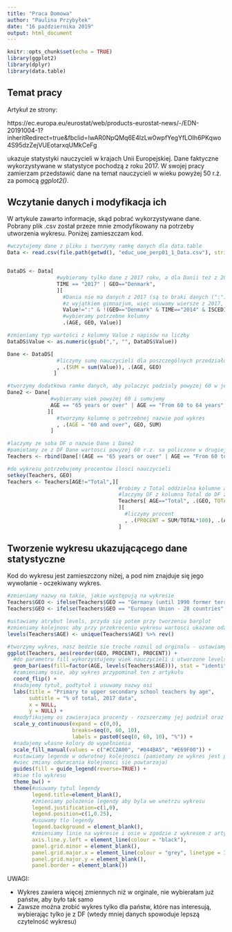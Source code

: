 ```yaml
---
title: "Praca Domowa"
author: "Paulina Przybyłek"
date: "16 października 2019"
output: html_document
---
```


```r
knitr::opts_chunk$set(echo = TRUE)
library(ggplot2)
library(dplyr)
library(data.table)
```

## Temat pracy

Artykuł ze strony: 

https://ec.europa.eu/eurostat/web/products-eurostat-news/-/EDN-20191004-1?inheritRedirect=true&fbclid=IwAR0NpQMq6E4lzLw0wpfYegYfLOIh6PKqwo4S95dzZejVUEotarxqUMkCeFg 

ukazuje statystyki nauczycieli w krajach Unii Europejskiej. Dane faktyczne wykorzystywane w statystyce pochodzą z roku 2017. W swojej pracy zamierzam przedstawić dane na temat nauczycieli w wieku powyżej 50 r.ż. za pomocą *ggplot2()*.

## Wczytanie danych i modyfikacja ich

W artykule zawarto informacje, skąd pobrać wykorzystywane dane. Pobrany plik .csv został przeze mnie zmodyfikowany na potrzeby utworzenia wykresu. Poniżej zamieszczam kod.

```r

#wczytujemy dane z pliku i tworzymy ramkę danych dla data.table
Data <- read.csv(file.path(getwd(), "educ_uoe_perp01_1_Data.csv"), stringsAsFactors = FALSE) %>% as.data.table()


DataDS <- Data[
                #wybieramy tylko dane z 2017 roku, a dla Danii też z 2014
                TIME == "2017" | GEO=="Denmark",
                ][
                  #Dania nie ma danych z 2017 (są to braki danych (":")
                  #z wyjątkiem gimnazjum, więc usuwamy wiersze z 2017, a przy gimnazjum (lower secondary education) z 2014
                  Value!=":" & !(GEO=="Denmark" & TIME=="2014" & ISCED11=="Lower secondary education"), 
                  #wybieramy potrzebne kolumny
                  .(AGE, GEO, Value)]

#zmieniamy typ wartości z kolumny Value z napisów na liczby
DataDS$Value <- as.numeric(gsub(",", "", DataDS$Value))

Dane <- DataDS[
                #liczymy sumę nauczycieli dla poszczególnych przedziałów wiekowych
                , .(SUM = sum(Value)), .(AGE, GEO)
               ]

#tworzymy dodatkowa ramke danych, aby polaczyc podzialy powyzej 60 w jeden
Dane2 <- Dane[
              #wybieramy wiek powyżej 60 i sumujemy
              AGE == "65 years or over" | AGE == "From 60 to 64 years", .(SUM = sum(SUM)), .(GEO)
             ][
                #tworzymy kolumnę o potrzebnej nazwie pod wykres
                , .(AGE = "60 and over", GEO, SUM)
              ]

#laczymy ze soba DF o nazwie Dane i Dane2
#pamietamy ze z DF Dane wartosci powyzej 60 r.z. sa policzone w drugiej DF, wiec pomijamy te wiersze
Teachers <- rbind(Dane[!(AGE == "65 years or over" | AGE == "From 60 to 64 years"), ], Dane2)

#do wykresu potrzebujemy procentow ilosci nauczycieli
setkey(Teachers, GEO)
Teachers <- Teachers[AGE!="Total",][
                                    #robimy z Total oddzielna kolumne aby policzyc pozniej procent,
                                    #laczymy DF z kolumna Total do DF z reszta potrzebnych danych
                                    Teachers[ AGE=="Total", .(GEO, TOTAL = SUM)], nomatch=0
                                    ][
                                      #liczymy procent
                                      , .(PROCENT = SUM/TOTAL*100), .(AGE, GEO)
                                    ]

```

## Tworzenie wykresu ukazującącego dane statystyczne

Kod do wykresu jest zamieszczony niżej, a pod nim znajduje się jego wywołanie - oczekiwany wykres.

```r

#zmieniamy nazwy na takie, jakie występują na wykresie
Teachers$GEO <- ifelse(Teachers$GEO == "Germany (until 1990 former territory of the FRG)", "Germany", Teachers$GEO)
Teachers$GEO <- ifelse(Teachers$GEO == "European Union - 28 countries", "EU", Teachers$GEO)

#ustawiamy atrybut levels, przyda się potem przy tworzeniu barplot
#zmieniamy kolejnosc aby przy przekreceniu wykresu wartosci ukazane odzworowywaly ten z artykulu
levels(Teachers$AGE) <- unique(Teachers$AGE) %>% rev()

#tworzymy wykres, nasz bedzie sie troche roznil od orginalu - ustawiamy panstwa w pewnej kolejnosci aby lepiej zobaczyc rezultat
ggplot(Teachers, aes(reorder(GEO, PROCENT), PROCENT)) + 
  #do parametru fill wykorzystujemy wiek nauczycieli i utworzone levels, aby kolejnosc byla taka jak chcemy
  geom_bar(aes(fill=factor(AGE, levels(Teachers$AGE))), stat = "identity") +
  #zamieniamy osie, aby wykres przypominał ten z artykułu
  coord_flip() +
  #nadajemy tytuł, podtytuł i usuwamy nazwy osi
  labs(title = "Primary to upper secondary school teachers by age",
       subtitle = "% of total, 2017 data",
       x = NULL,
       y = NULL) +
  #modyfikujemy os zawierajaca procenty - rozszerzamy jej podział oraz dodajemy znak procentu do wartosci, ustawiamy poczatek osi od (0,0)
  scale_y_continuous(expand = c(0,0),
                     breaks=seq(0, 60, 10),
                     labels = paste0(seq(0, 60, 10), "%")) +
  #nadajemy własne kolory do wypełnienia 
  scale_fill_manual(values = c("#CC2A00", "#044BA5", "#E69F00")) +
  #ustawiamy legende w odwrotnej kolejnosci (pamietamy ze wykres jest przekrecony,
  #wiec zmiany odwracania kolejnosci sie powtarzaja)
  guides(fill = guide_legend(reverse=TRUE)) +
  #biae tlo wykresu
  theme_bw() +
  theme(#usuwamy tytul legendy
        legend.title=element_blank(),
        #zmieniamy polozenie legendy aby byla we wnetrzu wykresu
        legend.justification=c(1,0),
        legend.position=c(1,0.25),
        #usuwamy tlo legendy
        legend.background = element_blank(),
        #zmieniamy linie na wykresie i osie w zgodzie z wykresem z artykulu
        axis.line.y.left = element_line(colour = "black"),
        panel.grid.minor = element_blank(),
        panel.grid.major.x = element_line(colour = "grey", linetype = 3),
        panel.grid.major.y = element_blank(),
        panel.border = element_blank())

```

UWAGI:

* Wykres zawiera więcej zmiennych niż w orginale, nie wybierałam już państw, aby było tak samo
* Zawsze można zrobić wykres tylko dla państw, które nas interesują, wybierając tylko je z DF (wtedy mniej danych spowoduje lepszą czytelność wykresu)
